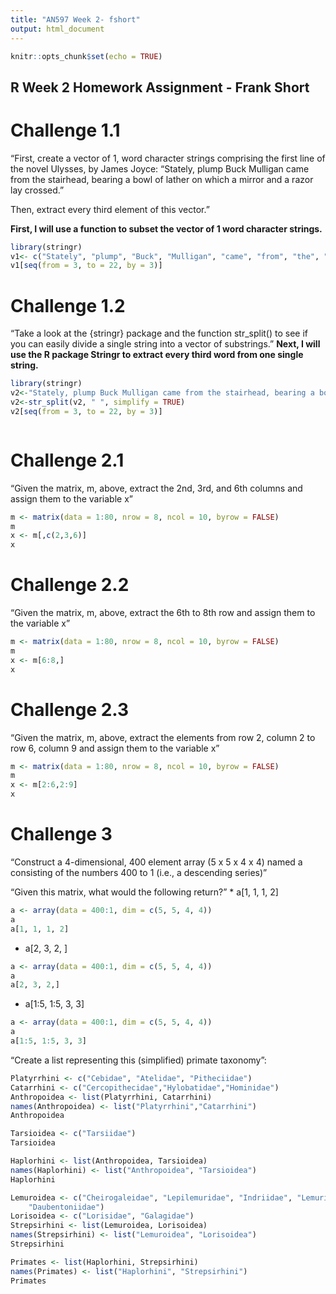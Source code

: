 ```yaml
---
title: "AN597 Week 2- fshort"
output: html_document
---
```


```r
knitr::opts_chunk$set(echo = TRUE)
```

## R Week 2 Homework Assignment - Frank Short

# Challenge 1.1
"First, create a vector of 1, word character strings comprising the first line of the novel Ulysses, by James Joyce: “Stately, plump Buck Mulligan came from the stairhead, bearing a bowl of lather on which a mirror and a razor lay crossed.”

Then, extract every third element of this vector."

**First, I will use a function to subset the vector of 1 word character strings.**


```r
library(stringr)
v1<- c("Stately", "plump", "Buck", "Mulligan", "came", "from", "the", "stairhead", "bearing", "a", "bowl", "of", "lather", "on", "which", "a", "mirror", "and", "a", "razor", "lay", "crossed")
v1[seq(from = 3, to = 22, by = 3)]

```

# Challenge 1.2
"Take a look at the {stringr} package and the function str_split() to see if you can easily divide a single string into a vector of substrings."
**Next, I will use the R package Stringr to extract every third word from one single string.** 

```r
library(stringr)
v2<-"Stately, plump Buck Mulligan came from the stairhead, bearing a bowl of lather on which a mirror and a razor lay crossed."
v2<-str_split(v2, " ", simplify = TRUE)
v2[seq(from = 3, to = 22, by = 3)]



```

# Challenge 2.1
"Given the matrix, m, above, extract the 2nd, 3rd, and 6th columns and assign them to the variable x"
```r
m <- matrix(data = 1:80, nrow = 8, ncol = 10, byrow = FALSE)
m
x <- m[,c(2,3,6)]
x

```
# Challenge 2.2 
"Given the matrix, m, above, extract the 6th to 8th row and assign them to the variable x"

```r
m <- matrix(data = 1:80, nrow = 8, ncol = 10, byrow = FALSE)
m
x <- m[6:8,]
x

```
# Challenge 2.3
"Given the matrix, m, above, extract the elements from row 2, column 2 to row 6, column 9 and assign them to the variable x"
```r
m <- matrix(data = 1:80, nrow = 8, ncol = 10, byrow = FALSE)
m
x <- m[2:6,2:9]
x

```
# Challenge 3
"Construct a 4-dimensional, 400 element array (5 x 5 x 4 x 4) named a consisting of the numbers 400 to 1 (i.e., a descending series)"

"Given this matrix, what would the following return?"
* a[1, 1, 1, 2]
```r
a <- array(data = 400:1, dim = c(5, 5, 4, 4))
a
a[1, 1, 1, 2]

```
* a[2, 3, 2, ]
```r
a <- array(data = 400:1, dim = c(5, 5, 4, 4))
a
a[2, 3, 2,]

```
* a[1:5, 1:5, 3, 3]
```r
a <- array(data = 400:1, dim = c(5, 5, 4, 4))
a
a[1:5, 1:5, 3, 3]

```
"Create a list representing this (simplified) primate taxonomy":
```r
Platyrrhini <- c("Cebidae", "Atelidae", "Pitheciidae")
Catarrhini <- c("Cercopithecidae","Hylobatidae","Hominidae")
Anthropoidea <- list(Platyrrhini, Catarrhini)
names(Anthropoidea) <- list("Platyrrhini","Catarrhini")
Anthropoidea

Tarsioidea <- c("Tarsiidae")
Tarsioidea

Haplorhini <- list(Anthropoidea, Tarsioidea)
names(Haplorhini) <- list("Anthropoidea", "Tarsioidea")
Haplorhini

Lemuroidea <- c("Cheirogaleidae", "Lepilemuridae", "Indriidae", "Lemuridae",
    "Daubentoniidae")
Lorisoidea <- c("Lorisidae", "Galagidae")
Strepsirhini <- list(Lemuroidea, Lorisoidea)
names(Strepsirhini) <- list("Lemuroidea", "Lorisoidea")
Strepsirhini

Primates <- list(Haplorhini, Strepsirhini)
names(Primates) <- list("Haplorhini", "Strepsirhini")
Primates

```

